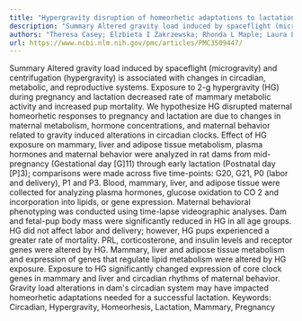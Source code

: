 ```yaml
---
title: "Hypergravity disruption of homeorhetic adaptations to lactation in rat dams include changes in circadian clocks"
description: "Summary Altered gravity load induced by spaceflight (microgravity) and centrifugation (hypergravity) is associated with changes in circadian, metabolic, and reproductive systems. Exposure to 2-g hyper..."
authors: "Theresa Casey; Elzbieta I Zakrzewska; Rhonda L Maple; Laura Lintault; Charles E Wade; Lisa A Baer; April E Ronca; Karen Plaut"
url: https://www.ncbi.nlm.nih.gov/pmc/articles/PMC3509447/
---
```


Summary Altered gravity load induced by spaceflight (microgravity) and centrifugation (hypergravity) is associated with changes in circadian, metabolic, and reproductive systems. Exposure to 2-g hypergravity (HG) during pregnancy and lactation decreased rate of mammary metabolic activity and increased pup mortality. We hypothesize HG disrupted maternal homeorhetic responses to pregnancy and lactation are due to changes in maternal metabolism, hormone concentrations, and maternal behavior related to gravity induced alterations in circadian clocks. Effect of HG exposure on mammary, liver and adipose tissue metabolism, plasma hormones and maternal behavior were analyzed in rat dams from mid-pregnancy (Gestational day [G]11) through early lactation (Postnatal day [P]3); comparisons were made across five time-points: G20, G21, P0 (labor and delivery), P1 and P3. Blood, mammary, liver, and adipose tissue were collected for analyzing plasma hormones, glucose oxidation to CO 2 and incorporation into lipids, or gene expression. Maternal behavioral phenotyping was conducted using time-lapse videographic analyses. Dam and fetal-pup body mass were significantly reduced in HG in all age groups. HG did not affect labor and delivery; however, HG pups experienced a greater rate of mortality. PRL, corticosterone, and insulin levels and receptor genes were altered by HG. Mammary, liver and adipose tissue metabolism and expression of genes that regulate lipid metabolism were altered by HG exposure. Exposure to HG significantly changed expression of core clock genes in mammary and liver and circadian rhythms of maternal behavior. Gravity load alterations in dam's circadian system may have impacted homeorhetic adaptations needed for a successful lactation. Keywords: Circadian, Hypergravity, Homeorhesis, Lactation, Mammary, Pregnancy
